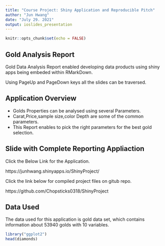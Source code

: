 ```yaml
---
title: "Course Project: Shiny Application and Reproducible Pitch"
author: "Jun Hwang"
date: "July 29. 2021"
output: ioslides_presentation
---
```


```r
knitr::opts_chunk$set(echo = FALSE)
```

## Gold Analysis Report

Gold Data Analysis Report enabled developing data products using shiny apps being embeded within RMarkDown.

Using PageUp and PageDown keys all the slides can be traversed.

## Application Overview

- Golds Properties can be analysed using several Parameters.
- Carat,Price,sample size,color Depth are some of the common parameters.
- This Report enables to pick the right parameters for the best gold selection.


## Slide with Complete Reporting Appliaction

Click the Below Link for the Application.

 https://junhwang.shinyapps.io/ShinyProject/

Click the link below for compiled project files on gitub repo.

https://github.com/Chopsticks0318/ShinyProject

## Data Used
The data used for this application is gold data set, which contains information about 53940 golds with 10 variables.

```r
library("ggplot2")
head(diamonds)
```






